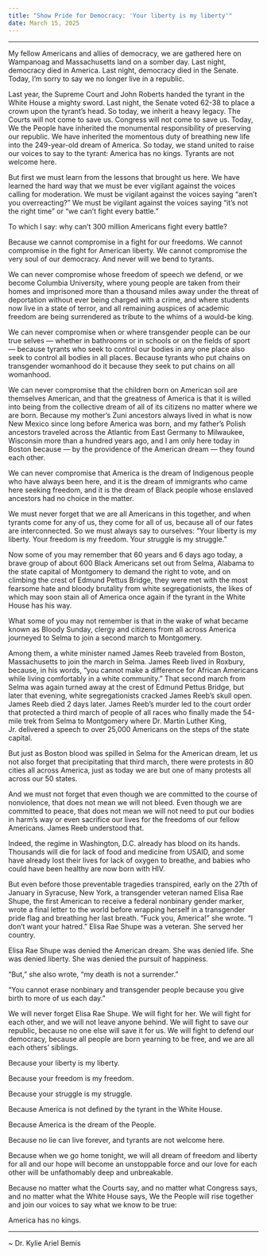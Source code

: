 ```yaml
---
title: "Show Pride for Democracy: 'Your liberty is my liberty'"
date: March 15, 2025
---
```


***

My fellow Americans and allies of democracy, we are gathered here on Wampanoag and Massachusetts land on a somber day. Last night, democracy died in America. Last night, democracy died in the Senate. Today, I’m sorry to say we no longer live in a republic.

Last year, the Supreme Court and John Roberts handed the tyrant in the White House a mighty sword. Last night, the Senate voted 62-38 to place a crown upon the tyrant’s head. So today, we inherit a heavy legacy. The Courts will not come to save us. Congress will not come to save us. Today, We the People have inherited the monumental responsibility of preserving our republic. We have inherited the momentous duty of breathing new life into the 249-year-old dream of America. So today, we stand united to raise our voices to say to the tyrant: America has no kings. Tyrants are not welcome here.

But first we must learn from the lessons that brought us here. We have learned the hard way that we must be ever vigilant against the voices calling for moderation. We must be vigilant against the voices saying “aren’t you overreacting?” We must be vigilant against the voices saying “it’s not the right time” or “we can’t fight every battle.”

To which I say: why can’t 300 million Americans fight every battle?

Because we cannot compromise in a fight for our freedoms. We cannot compromise in the fight for American liberty. We cannot compromise the very soul of our democracy. And never will we bend to tyrants.

We can never compromise whose freedom of speech we defend, or we become Columbia University, where young people are taken from their homes and imprisoned more than a thousand miles away under the threat of deportation without ever being charged with a crime, and where students now live in a state of terror, and all remaining auspices of academic freedom are being surrendered as tribute to the whims of a would-be king.

We can never compromise when or where transgender people can be our true selves — whether in bathrooms or in schools or on the fields of sport — because tyrants who seek to control our bodies in any one place also seek to control all bodies in all places. Because tyrants who put chains on transgender womanhood do it because they seek to put chains on all womanhood.

We can never compromise that the children born on American soil are themselves American, and that the greatness of America is that it is willed into being from the collective dream of all of its citizens no matter where we are born. Because my mother’s Zuni ancestors always lived in what is now New Mexico since long before America was born, and my father’s Polish ancestors traveled across the Atlantic from East Germany to Milwaukee, Wisconsin more than a hundred years ago, and I am only here today in Boston because — by the providence of the American dream — they found each other.

We can never compromise that America is the dream of Indigenous people who have always been here, and it is the dream of immigrants who came here seeking freedom, and it is the dream of Black people whose enslaved ancestors had no choice in the matter.

We must never forget that we are all Americans in this together, and when tyrants come for any of us, they come for all of us, because all of our fates are interconnected. So we must always say to ourselves: “Your liberty is my liberty. Your freedom is my freedom. Your struggle is my struggle.”

Now some of you may remember that 60 years and 6 days ago today, a brave group of about 600 Black Americans set out from Selma, Alabama to the state capital of Montgomery to demand the right to vote, and on climbing the crest of Edmund Pettus Bridge, they were met with the most fearsome hate and bloody brutality from white segregationists, the likes of which may soon stain all of America once again if the tyrant in the White House has his way.

What some of you may not remember is that in the wake of what became known as Bloody Sunday, clergy and citizens from all across America journeyed to Selma to join a second march to Montgomery.

Among them, a white minister named James Reeb traveled from Boston, Massachusetts to join the march in Selma. James Reeb lived in Roxbury, because, in his words, “you cannot make a difference for African Americans while living comfortably in a white community.” That second march from Selma was again turned away at the crest of Edmund Pettus Bridge, but later that evening, white segregationists cracked James Reeb's skull open. James Reeb died 2 days later. James Reeb’s murder led to the court order that protected a third march of people of all races who finally made the 54-mile trek from Selma to Montgomery where Dr. Martin Luther King, Jr. delivered a speech to over 25,000 Americans on the steps of the state capital.

But just as Boston blood was spilled in Selma for the American dream, let us not also forget that precipitating that third march, there were protests in 80 cities all across America, just as today we are but one of many protests all across our 50 states.

And we must not forget that even though we are committed to the course of nonviolence, that does not mean we will not bleed. Even though we are committed to peace, that does not mean we will not need to put our bodies in harm’s way or even sacrifice our lives for the freedoms of our fellow Americans. James Reeb understood that.

Indeed, the regime in Washington, D.C. already has blood on its hands. Thousands will die for lack of food and medicine from USAID, and some have already lost their lives for lack of oxygen to breathe, and babies who could have been healthy are now born with HIV. 

But even before those preventable tragedies transpired, early on the 27th of January in Syracuse, New York, a transgender veteran named Elisa Rae Shupe, the first American to receive a federal nonbinary gender marker, wrote a final letter to the world before wrapping herself in a transgender pride flag and breathing her last breath. “Fuck you, America!” she wrote. “I don’t want your hatred.”
Elisa Rae Shupe was a veteran. She served her country.

Elisa Rae Shupe was denied the American dream. She was denied life. She was denied liberty. She was denied the pursuit of happiness.

“But,” she also wrote, “my death is not a surrender.”

“You cannot erase nonbinary and transgender people because you give birth to more of us each day.”

We will never forget Elisa Rae Shupe. We will fight for her. We will fight for each other, and we will not leave anyone behind. We will fight to save our republic, because no one else will save it for us. We will fight to defend our democracy, because all people are born yearning to be free, and we are all each others’ siblings.

Because your liberty is my liberty.

Because your freedom is my freedom.

Because your struggle is my struggle.

Because America is not defined by the tyrant in the White House. 

Because America is the dream of the People.

Because no lie can live forever, and tyrants are not welcome here.

Because when we go home tonight, we will all dream of freedom and liberty for all and our hope will become an unstoppable force and our love for each other will be unfathomably deep and unbreakable.

Because no matter what the Courts say, and no matter what Congress says, and no matter what the White House says, We the People will rise together and join our voices to say what we know to be true:

America has no kings.

---

~ Dr. Kylie Ariel Bemis
